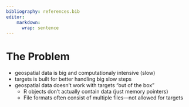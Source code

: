 ```yaml
---
bibliography: references.bib
editor:
    markdown: 
      wrap: sentence
---
```


# The Problem

```{=html}
<!-- 
Outlining the issue / weak point / problem to be solved by this proposal. This should be a compelling section that sets the reader up for the next section - the proposed solution!

It is important to cover:

 - [ ] What the problem is
 - [ ] Who it affects
 - [ ] Have there been previous attempts to resolve the problem
 - [ ] Why it should be tackled
-->
```

- geospatial data is big and computationaly intensive (slow)
- targets is built for better handling big slow steps
- geospatial data doesn't work with targets "out of the box"
  - R objects don't actually contain data (just memory pointers)
  - File formats often consist of multiple files---not allowed for targets
